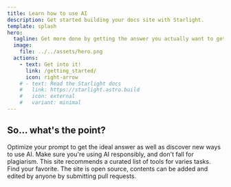 ```yaml
---
title: Learn how to use AI
description: Get started building your docs site with Starlight.
template: splash
hero:
  tagline: Get more done by getting the answer you actually want to get. Without plagiarism, of course.
  image:
    file: ../../assets/hero.png
  actions:
    - text: Get into it!
      link: /getting_started/
      icon: right-arrow
    # - text: Read the Starlight docs
    #   link: https://starlight.astro.build
    #   icon: external
    #   variant: minimal
---
```



## So... what's the point?

<CardGrid stagger>
	<Card title="Boost the productivity" icon="rocket">
		Optimize your prompt to get the ideal answer as well as discover new ways to use AI.
	</Card>
	<Card title="Learn the ethics" icon="information">
		Make sure you're using AI responsibly, and don't fall for plagiarism.
	</Card>
	<Card title="Find the best tools" icon="magnifier">
		This site recommends a curated list of tools for varies tasks. Find your favorite.
	</Card>
  <Card title="Contribute to Prompt Lab" icon="add-document">
		The site is open source, contents can be added and edited by anyone by submitting pull requests.
	</Card>
</CardGrid>
